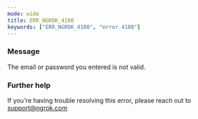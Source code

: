 ```yaml
---
mode: wide
title: ERR_NGROK_4100
keywords: ["ERR_NGROK_4100", "error 4100"]
---
```


### Message

The email or password you entered is not valid.

### Further help

If you're having trouble resolving this error, please reach out to [support@ngrok.com](mailto:support@ngrok.com?subject=Help%20with%20ERR_NGROK_4100)
